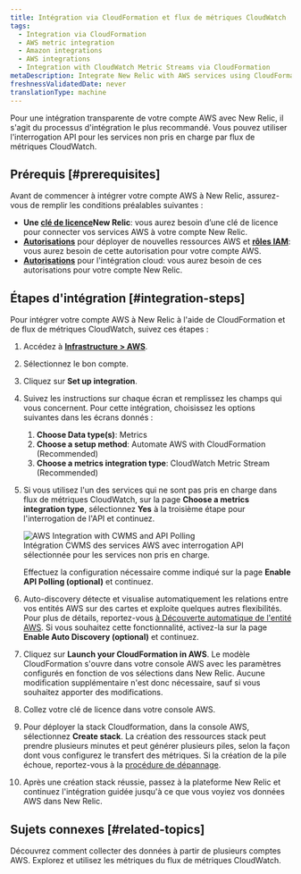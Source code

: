 ```yaml
---
title: Intégration via CloudFormation et flux de métriques CloudWatch
tags:
  - Integration via CloudFormation
  - AWS metric integration
  - Amazon integrations
  - AWS integrations
  - Integration with CloudWatch Metric Streams via CloudFormation
metaDescription: Integrate New Relic with AWS services using CloudFormation templates to automate the setup of CloudWatch Metric Streams for metrics ingestion.
freshnessValidatedDate: never
translationType: machine
---
```


Pour une intégration transparente de votre compte AWS avec New Relic, il s&apos;agit du processus d&apos;intégration le plus recommandé. Vous pouvez utiliser l&apos;interrogation API pour les services non pris en charge par flux de métriques CloudWatch.

## Prérequis [#prerequisites]

Avant de commencer à intégrer votre compte AWS à New Relic, assurez-vous de remplir les conditions préalables suivantes :

* **Une [clé de licence](https://one.newrelic.com/api-keys)New Relic**: vous aurez besoin d’une clé de licence pour connecter vos services AWS à votre compte New Relic.
* **[Autorisations](https://docs.aws.amazon.com/ARG/latest/userguide/gettingstarted-prereqs-permissions.html)** pour déployer de nouvelles ressources AWS et **[rôles IAM](https://docs.aws.amazon.com/IAM/latest/UserGuide/id_roles.html)**: vous aurez besoin de cette autorisation pour votre compte AWS.
* **[Autorisations](/docs/accounts/accounts-billing/new-relic-one-user-management/user-permissions/#infrastructure)** pour l&apos;intégration cloud: vous aurez besoin de ces autorisations pour votre compte New Relic.

## Étapes d&apos;intégration [#integration-steps]

Pour intégrer votre compte AWS à New Relic à l&apos;aide de CloudFormation et de flux de métriques CloudWatch, suivez ces étapes :

1. Accédez à [<DNT>**Infrastructure &gt; AWS**</DNT>](https://one.newrelic.com/infra/infrastructure/cloud-aws).

2. Sélectionnez le bon compte.

3. Cliquez sur <DNT>**Set up integration**</DNT>.

4. Suivez les instructions sur chaque écran et remplissez les champs qui vous concernent. Pour cette intégration, choisissez les options suivantes dans les écrans donnés :

   1. <DNT>**Choose Data type(s)**</DNT>: <DNT>Metrics</DNT>
   2. <DNT>**Choose a setup method**</DNT>: <DNT>Automate AWS with CloudFormation (Recommended)</DNT>
   3. <DNT>**Choose a metrics integration type**</DNT>: <DNT>CloudWatch Metric Stream (Recommended)</DNT>

5. Si vous utilisez l&apos;un des services qui ne sont pas pris en charge dans flux de métriques CloudWatch, sur la page <DNT>**Choose a metrics integration type**</DNT>, sélectionnez <DNT>**Yes**</DNT> à la troisième étape pour l&apos;interrogation de l&apos;API et continuez.

   <img title="AWS Integration with CWMS and API Polling" alt="AWS Integration with CWMS and API Polling" src="/images/aws-integration-cf-apipolling.webp" />

   <figcaption>
     Intégration CWMS des services AWS avec interrogation API sélectionnée pour les services non pris en charge.
   </figcaption>

   Effectuez la configuration nécessaire comme indiqué sur la page <DNT>**Enable API Polling (optional)**</DNT> et continuez.

6. <DNT>Auto-discovery</DNT> détecte et visualise automatiquement les relations entre vos entités AWS sur des cartes et exploite quelques autres flexibilités. Pour plus de détails, reportez-vous [à Découverte automatique de l&apos;entité AWS](/docs/infrastructure/amazon-integrations/connect/set-up-auto-discovery-of-aws-entities/). Si vous souhaitez cette fonctionnalité, activez-la sur la page <DNT>**Enable Auto Discovery (optional)**</DNT> et continuez.

7. Cliquez sur <DNT>**Launch your CloudFormation in AWS**</DNT>. Le modèle CloudFormation s&apos;ouvre dans votre console AWS avec les paramètres configurés en fonction de vos sélections dans New Relic. Aucune modification supplémentaire n&apos;est donc nécessaire, sauf si vous souhaitez apporter des modifications.

8. Collez votre clé de licence dans votre console AWS.

9. Pour déployer la stack Cloudformation, dans la console AWS, sélectionnez <DNT>**Create stack**</DNT>. La création des ressources stack peut prendre plusieurs minutes et peut générer plusieurs piles, selon la façon dont vous configurez le transfert des métriques. Si la création de la pile échoue, reportez-vous à la [procédure de dépannage](https://docs.newrelic.com/docs/logs/troubleshooting/aws-log-integration-issues/stack-creation-fails/).

10. Après une création stack réussie, passez à la plateforme New Relic et continuez l&apos;intégration guidée jusqu&apos;à ce que vous voyiez vos données AWS dans New Relic.

## Sujets connexes [#related-topics]

<DocTiles>
  <DocTile title="Collecter des données à partir de plusieurs comptes AWS" path="/docs/infrastructure/amazon-integrations/manage-aws-data/aws-multi-account/">
    Découvrez comment collecter des données à partir de plusieurs comptes AWS.
  </DocTile>

  <DocTile title="Métriques d'intégration AWS" path="/docs/infrastructure/amazon-integrations/manage-aws-data/aws-integrations-metrics/">
    Explorez et utilisez les métriques du flux de métriques CloudWatch.
  </DocTile>
</DocTiles>